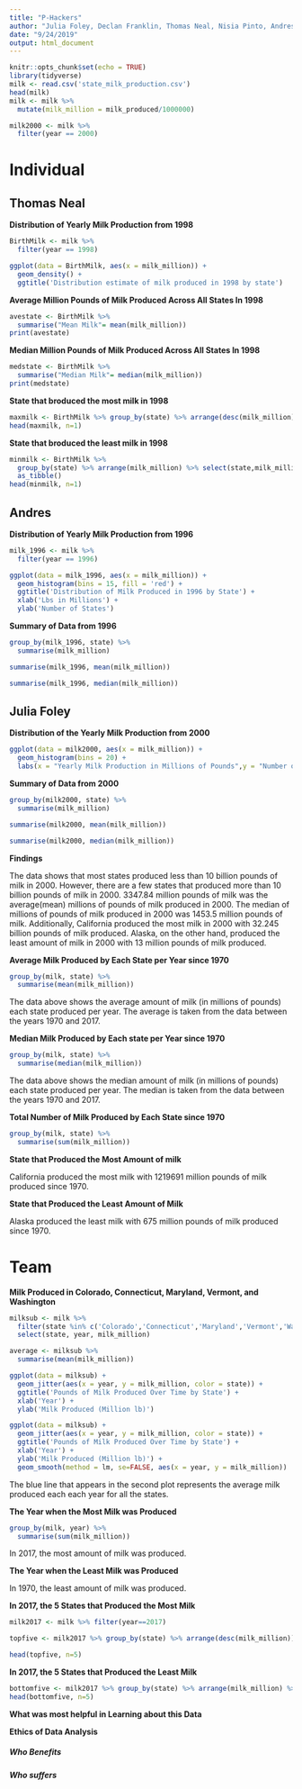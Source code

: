 ---
title: "P-Hackers"
author: "Julia Foley, Declan Franklin, Thomas Neal, Nisia Pinto, Andres Acevedo"
date: "9/24/2019"
output: html_document
---

```{r setup, include=FALSE, echo=FALSE}
knitr::opts_chunk$set(echo = TRUE)
library(tidyverse)
milk <- read.csv('state_milk_production.csv')
head(milk)
milk <- milk %>%
  mutate(milk_million = milk_produced/1000000)
```


```{r, echo=FALSE}
milk2000 <- milk %>%
  filter(year == 2000)
```
# Individual

## Thomas Neal

**Distribution of Yearly Milk Production from 1998**

```{r, echo=FALSE}
BirthMilk <- milk %>%
  filter(year == 1998)

ggplot(data = BirthMilk, aes(x = milk_million)) +
  geom_density() + 
  ggtitle('Distribution estimate of milk produced in 1998 by state')
```

**Average Million Pounds of Milk Produced Across All States In 1998**

```{r, echo=FALSE}
avestate <- BirthMilk %>%
  summarise("Mean Milk"= mean(milk_million)) 
print(avestate)
```

**Median Million Pounds of Milk Produced Across All States In 1998**

```{r, echo=FALSE}
medstate <- BirthMilk %>%
  summarise("Median Milk"= median(milk_million))
print(medstate)

```

**State that broduced the most milk in 1998**

```{r, echo=FALSE}
maxmilk <- BirthMilk %>% group_by(state) %>% arrange(desc(milk_million)) %>% select(state,milk_million) %>% as_tibble()
head(maxmilk, n=1)
```

**State that broduced the least milk in 1998**

```{r, echo=FALSE}
minmilk <- BirthMilk %>%
  group_by(state) %>% arrange(milk_million) %>% select(state,milk_million) %>%
  as_tibble()
head(minmilk, n=1)
```




## Andres

**Distribution of Yearly Milk Production from 1996**
```{r, echo=FALSE}
milk_1996 <- milk %>%
  filter(year == 1996)
```


```{r, echo=FALSE}
ggplot(data = milk_1996, aes(x = milk_million)) +
  geom_histogram(bins = 15, fill = 'red') + 
  ggtitle('Distribution of Milk Produced in 1996 by State') + 
  xlab('Lbs in Millions') + 
  ylab('Number of States') 
```

**Summary of Data from 1996**

```{r, echo =FALSE}
group_by(milk_1996, state) %>%
  summarise(milk_million)
```

```{r, echo =FALSE}
summarise(milk_1996, mean(milk_million))
```

```{r, echo=FALSE}
summarise(milk_1996, median(milk_million))
```

## Julia Foley

**Distribution of the Yearly Milk Production from 2000**

```{r, echo=FALSE}
ggplot(data = milk2000, aes(x = milk_million)) +
  geom_histogram(bins = 20) + 
  labs(x = "Yearly Milk Production in Millions of Pounds",y = "Number of States", title = "Distribution of Yearly Milk Production from 2000")
```

**Summary of Data from 2000**

```{r, echo=FALSE}
group_by(milk2000, state) %>%
  summarise(milk_million)
```


```{r, echo=FALSE}
summarise(milk2000, mean(milk_million)) 
```

```{r, echo=FALSE}
summarise(milk2000, median(milk_million))
```

**Findings**

The data shows that most states produced less than 10 billion pounds of milk in 2000. However, there are a few states that produced more than 10 billion pounds of milk in 2000. 3347.84 million pounds of milk was the average(mean) millions of pounds of milk produced in 2000. The median of millions of pounds of milk produced in 2000 was 1453.5 million pounds of milk. Additionally, California produced the most milk in 2000 with 32.245 billion pounds of milk produced. Alaska, on the other hand, produced the least amount of milk in 2000 with 13 million pounds of milk produced. 

**Average Milk Produced by Each State per Year since 1970**

```{r, echo=FALSE}
group_by(milk, state) %>%
  summarise(mean(milk_million))
```

The data above shows the average amount of milk (in millions of pounds) each state produced per year. The average is taken from the data between the years 1970 and 2017. 

**Median Milk Produced by Each state per Year since 1970**

```{r, echo=FALSE}
group_by(milk, state) %>%
  summarise(median(milk_million))
```

The data above shows the median amount of milk (in millions of pounds) each state produced per year. The median is taken from the data between the years 1970 and 2017.

**Total Number of Milk Produced by Each State since 1970**

```{r, echo=FALSE}
group_by(milk, state) %>%
  summarise(sum(milk_million)) 
```

**State that Produced the Most Amount of milk**

California produced the most milk with 1219691 million pounds of milk produced since 1970. 

**State that Produced the Least Amount of Milk**

Alaska produced the least milk with 675 million pounds of milk produced since 1970.

# Team 

**Milk Produced in Colorado, Connecticut, Maryland, Vermont, and Washington**

```{r, echo=FALSE}
milksub <- milk %>%
  filter(state %in% c('Colorado','Connecticut','Maryland','Vermont','Washington')) %>%
  select(state, year, milk_million)
```

```{r, echo=FALSE}
average <- milksub %>% 
  summarise(mean(milk_million)) 
```

```{r, echo=FALSE}
ggplot(data = milksub) +
  geom_jitter(aes(x = year, y = milk_million, color = state)) +
  ggtitle('Pounds of Milk Produced Over Time by State') +
  xlab('Year') +
  ylab('Milk Produced (Million lb)')
```

```{r, echo=FALSE}
ggplot(data = milksub) +
  geom_jitter(aes(x = year, y = milk_million, color = state)) +
  ggtitle('Pounds of Milk Produced Over Time by State') +
  xlab('Year') +
  ylab('Milk Produced (Million lb)') +
  geom_smooth(method = lm, se=FALSE, aes(x = year, y = milk_million))
```

The blue line that appears in the second plot represents the average milk produced each each year for all the states. 

**The Year when the Most Milk was Produced**

```{r, echo=FALSE}
group_by(milk, year) %>%
  summarise(sum(milk_million))
```

In 2017, the most amount of milk was produced. 

**The Year when the Least Milk was Produced**

In 1970, the least amount of milk was produced. 



**In 2017, the 5 States that Produced the Most Milk**
```{r, echo=FALSE}
milk2017 <- milk %>% filter(year==2017)

topfive <- milk2017 %>% group_by(state) %>% arrange(desc(milk_million)) %>% select(state, milk_million) %>% as_tibble()

head(topfive, n=5)

```

**In 2017, the 5 States that Produced the Least Milk**

```{r, echo=FALSE}
bottomfive <- milk2017 %>% group_by(state) %>% arrange(milk_million) %>% select(state,milk_million)  %>% as_tibble()
head(bottomfive, n=5)
```


**What was most helpful in Learning about this Data**

**Ethics of Data Analysis**

##### Who Benefits

##### Who suffers
